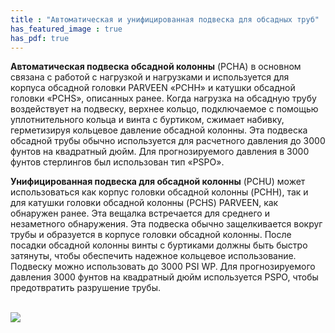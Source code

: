 ```yaml
---
title : "Автоматическая и унифицированная подвеска для обсадных труб"
has_featured_image : true
has_pdf: true
---
```


**Автоматическая подвеска обсадной колонны** (PCHA) в основном связана с работой с нагрузкой и нагрузками и используется для корпуса обсадной головки PARVEEN «PCHH» и катушки обсадной головки «PCHS», описанных ранее. Когда нагрузка на обсадную трубу воздействует на подвеску, верхнее кольцо, подключаемое с помощью уплотнительного кольца и винта с буртиком, сжимает набивку, герметизируя кольцевое давление обсадной колонны. Эта подвеска обсадной трубы обычно используется для расчетного давления до 3000 фунтов на квадратный дюйм. Для прогнозируемого давления в 3000 фунтов стерлингов был использован тип «PSPO».

**Унифицированная подвеска для обсадной колонны** (PCHU) может использоваться как корпус головки обсадной колонны (PCHH), так и для катушки головки обсадной колонны (PCHS) PARVEEN, как обнаружен ранее. Эта вещалка встречается для среднего и незаметного обнаружения. Эта подвеска обычно защелкивается вокруг трубы и образуется в корпусе головки обсадной колонны. После посадки обсадной колонны винты с буртиками должны быть быстро затянуты, чтобы обеспечить надежное кольцевое использование. Подвеску можно использовать до 3000 PSI WP. Для прогнозируемого давления 3000 фунтов на квадратный дюйм используется PSPO, чтобы предотвратить разрушение трубы.

<br />

<Image src={image} />